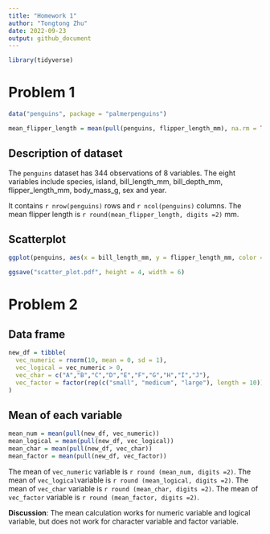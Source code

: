 ```yaml
---
title: "Homework 1"
author: "Tongtong Zhu"
date: 2022-09-23
output: github_document
---
```


```r
library(tidyverse)
```

# Problem 1

```r
data("penguins", package = "palmerpenguins")
```

```r
mean_flipper_length = mean(pull(penguins, flipper_length_mm), na.rm = TRUE)
```

## Description of dataset

The `penguins` dataset has 344 observations of 8 variables. The eight variables include species, island, bill_length_mm, bill_depth_mm, flipper_length_mm, body_mass_g, sex and year.

It contains `r nrow(penguins)` rows and `r ncol(penguins)` columns. The mean flipper length is `r round(mean_flipper_length, digits =2)` mm.

## Scatterplot

```r
ggplot(penguins, aes(x = bill_length_mm, y = flipper_length_mm, color = species)) + geom_point(na.rm = TRUE)

ggsave("scatter_plot.pdf", height = 4, width = 6)
```


# Problem 2

## Data frame

```r
new_df = tibble(
  vec_numeric = rnorm(10, mean = 0, sd = 1),
  vec_logical = vec_numeric > 0,
  vec_char = c("A","B","C","D","E","F","G","H","I","J"),
  vec_factor = factor(rep(c("small", "medicum", "large"), length = 10))
)

```


## Mean of each variable

```r
mean_num = mean(pull(new_df, vec_numeric))
mean_logical = mean(pull(new_df, vec_logical))
mean_char = mean(pull(new_df, vec_char))
mean_factor = mean(pull(new_df, vec_factor))

```

The mean of `vec_numeric` variable is `r round (mean_num, digits =2)`.   The mean of `vec_logical`variable is `r round (mean_logical, digits =2)`. The mean of `vec_char` variable is `r round (mean_char, digits =2)`.  The mean of `vec_factor` variable is `r round (mean_factor, digits =2)`.  

**Discussion**: The mean calculation works for numeric variable and logical variable, but does not work for character variable and factor variable.




